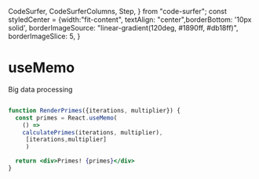   CodeSurfer,
  CodeSurferColumns,
  Step,
} from "code-surfer";
const styledCenter = {width:"fit-content", textAlign: "center",borderBottom: '10px solid',
borderImageSource: "linear-gradient(120deg, #1890ff, #db18ff)",
  borderImageSlice: 5,
}


<CodeSurferColumns themes={[nightOwl]}>
<Step>
<div style={styledCenter}>
<h1> useMemo</h1>
<p>Big data processing</p>
</div>

```jsx

function RenderPrimes({iterations, multiplier}) {
  const primes = React.useMemo(
    () => 
    calculatePrimes(iterations, multiplier),
     [iterations,multiplier]
     )

  return <div>Primes! {primes}</div>
}
```

</Step>

</CodeSurferColumns>
